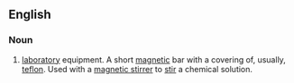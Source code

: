 ==English==
{{wikipedia}}
===Noun===
{{en-noun}}

# {{chemistry}} [[laboratory]] equipment. A short [[magnetic]] bar with a covering of, usually, [[teflon]]. Used with a [[magnetic stirrer]] to [[stir]] a chemical solution.